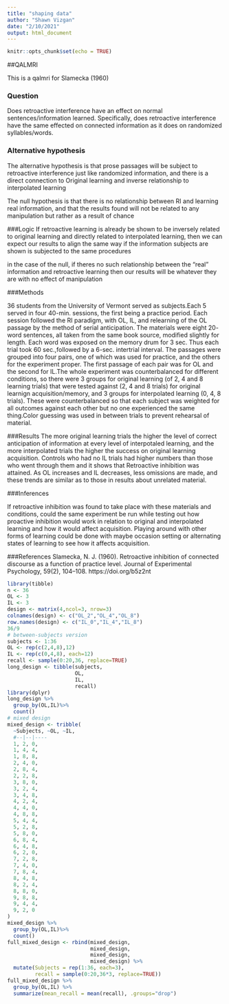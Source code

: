```yaml
---
title: "shaping data"
author: "Shawn Vizgan"
date: "2/10/2021"
output: html_document
---
```


```r
knitr::opts_chunk$set(echo = TRUE)
```

##QALMRI

This is a qalmri for Slamecka (1960)

### Question
 
Does retroactive interference have an effect on normal sentences/information learned. Specifically, does retroactive interference have the same effected on connected information as it does on randomized syllables/words.

### Alternative hypothesis

The alternative hypothesis is that prose passages will be subject to retroactive interference just like randomized information, and there is a direct connection to Original learning and inverse relationship to interpolated learning

The null hypothesis is that there is no relationship between RI and learning real information, and that the results found will not be related to any manipulation but rather as a result of chance

###Logic
If retroactive learning is already be shown to be inversely related to original learning and directly related to interpolated learning, then we can expect our results to align the same way if the information subjects are shown is subjected to the same procedures

in the case of the null, if theres no such relationship between the "real" information and retroactive learning then our results will be whatever they are with no effect of manipulation

###Methods

36 students from the University of Vermont served as subjects.Each 5 served in four 40-min. sessions, the first being a
practice period. Each session followed the RI paradigm, with OL, IL, and relearning
of the OL passage by the method of serial anticipation. The materials were eight 20-
word sentences, all taken from the same book source, modified slightly for length.
Each word was exposed on the memory drum for 3 sec. Thus each trial took 60 sec.,followed by a 6-sec. intertrial interval. The
passages were grouped into four pairs, one of which was used for practice, and the others
for the experiment proper. The first passage of each pair was for OL and the second for IL.The whole experiment was counterbalanced for different conditions, so there were 3 groups for original learning (of 2, 4 and 8 learning trials) that were tested against (2, 4 and 8 trials) for original learnign acquisition/memory, and 3 groups for interpolated learning (0, 4, 8 trials). These were counterbalanced so that each subject was weighted for all outcomes against each other but no one experienced the same thing.Color guessing was used in between trials to prevent rehearsal of material.

###Results
The more original learning trials the higher the level of correct anticipation of information at every level of interpotaled learning, and the more interpolated trials the higher the success on original learning acquisition. Controls who had no IL trials had higher numbers than those who went through them and it shows that Retroactive inhibition was attained. As OL increases and IL decreases, less omissions are made, and these trends are similar as to those in results about unrelated material.


###Inferences

If retroactive inhibition was found to take place with these materials and conditions, could the same experiment be run while testing out how proactive inhibition would work in relation to original and interpolated learning and how it would affect acquisition. Playing around with other forms of learning could be done with maybe occasion setting or alternating states of learning to see how it affects acquisition.

###References
Slamecka, N. J. (1960). Retroactive inhibition of connected discourse as a function of practice level. Journal of Experimental Psychology, 59(2), 104–108. https://doi.org/b5z2nt

```r


library(tibble)
n <- 36
OL <- 3
IL <- 3
design <- matrix(4,ncol=3, nrow=3)
colnames(design) <- c("OL_2","OL_4","OL_8")
row.names(design) <- c("IL_0","IL_4","IL_8") 
36/9
# between-subjects version
subjects <- 1:36
OL <- rep(c(2,4,8),12)
IL <- rep(c(0,4,8), each=12)
recall <- sample(0:20,36, replace=TRUE)
long_design <- tibble(subjects,
                      OL,
                      IL,
                      recall)
library(dplyr)
long_design %>%
  group_by(OL,IL)%>%
  count()
# mixed design
mixed_design <- tribble(
  ~Subjects, ~OL, ~IL,
  #--|--|----
  1, 2, 0,
  1, 4, 4,
  1, 8, 8,
  2, 4, 0,
  2, 8, 4,
  2, 2, 8,
  3, 8, 0,
  3, 2, 4,
  3, 4, 8,
  4, 2, 4,
  4, 4, 0,
  4, 8, 8,
  5, 4, 4,
  5, 2, 8,
  5, 8, 0,
  6, 8, 4,
  6, 4, 8,
  6, 2, 0,
  7, 2, 8,
  7, 4, 0,
  7, 8, 4,
  8, 4, 8,
  8, 2, 4,
  8, 8, 0,
  9, 8, 8,
  9, 4, 4,
  9, 2, 0
)
mixed_design %>%
  group_by(OL,IL)%>%
  count()
full_mixed_design <- rbind(mixed_design,
                           mixed_design,
                           mixed_design,
                           mixed_design) %>%
  mutate(Subjects = rep(1:36, each=3),
         recall = sample(0:20,36*3, replace=TRUE))
full_mixed_design %>%
  group_by(OL,IL) %>%
  summarize(mean_recall = mean(recall), .groups="drop")


```




